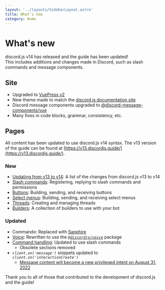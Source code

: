 ```yaml
---
layout: '../layouts/SidebarLayout.astro'
title: What's new
category: Home
---
```



# What's new

<DiscordMessages rounded>
	<DiscordMessage
		interaction={{
			author: {
				avatar: 'https://cdn.discordapp.com/avatars/81440962496172032/81c0df2befe565b05018da6b026babb0.webp?size=160',
				username: 'Crawl',
			},
			command: 'upgrade',
		}}
		author={{
			avatar: 'https://cdn.discordapp.com/avatars/474807795183648809/7f239a0776ff928b2182906a2b3743c9.webp?size=160',
			bot: true,
			username: 'Guide Bot',
			time: 'Today at 21:00',
		}}
	>
		discord.js v14 has released and the guide has been updated!
		<br />
		This includes additions and changes made in Discord, such as slash commands and message components.
	</DiscordMessage>
</DiscordMessages>

## Site

- Upgraded to [VuePress v2](https://v2.vuepress.vuejs.org/)
- New theme made to match the [discord.js documentation site](https://discord.js.org/)
- Discord message components upgraded to [@discord-message-components/vue](https://github.com/Danktuary/discord-message-components/blob/main/packages/vue/README.md)
- Many fixes in code blocks, grammar, consistency, etc.

## Pages

All content has been updated to use discord.js v14 syntax. The v13 version of the guide can be found at [https://v13.discordjs.guide/](https://v13.discordjs.guide/).

### New

- [Updating from v13 to v14](/additional-info/changes-in-v14.md): A list of the changes from discord.js v13 to v14
- [Slash commands](/interactions/slash-commands.md): Registering, replying to slash commands and permissions
- [Buttons](/interactions/buttons.md): Building, sending, and receiving buttons
- [Select menus](/interactions/select-menus.md): Building, sending, and receiving select menus
- [Threads](/popular-topics/threads.md): Creating and managing threads
- [Builders](/popular-topics/builders.md): A collection of builders to use with your bot

### Updated

- Commando: Replaced with [Sapphire](https://sapphirejs.dev/docs/Guide/getting-started/getting-started-with-sapphire)
- [Voice](/voice/): Rewritten to use the [_`@discordjs/voice`_](https://github.com/discordjs/discord.js/tree/main/packages/voice) package
- [Command handling](/creating-your-bot/command-handling.md/): Updated to use slash commands
  - Obsolete sections removed
- _`client.on('message')`_ snippets updated to _`client.on('interactionCreate')`_
  - [Message content will become a new privileged intent on August 31, 2022](https://support-dev.discord.com/hc/en-us/articles/4404772028055)

<DiscordMessages rounded>
	<DiscordMessage
		author={{
			avatar: 'https://cdn.discordapp.com/avatars/474807795183648809/7f239a0776ff928b2182906a2b3743c9.webp?size=160',
			bot: true,
			username: 'Guide Bot',
			time: 'Today at 21:00',
		}}
	>
		Thank you to all of those that contributed to the development of discord.js and the guide!
	</DiscordMessage>
</DiscordMessages>
